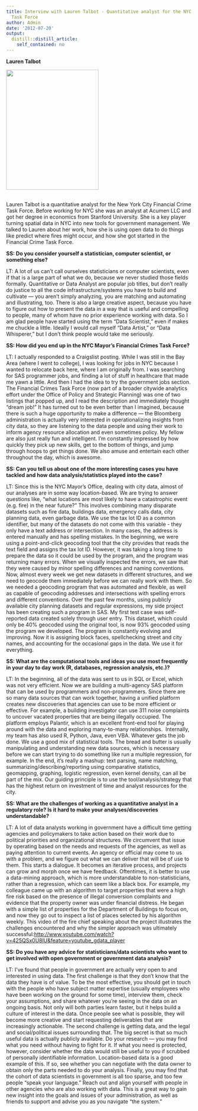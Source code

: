 ```yaml
---
title: Interview with Lauren Talbot - Quantitative analyst for the NYC Financial Crime
  Task Force
author: Admin
date: '2012-07-20'
output:
  distill::distill_article:
    self_contained: no
---
```


<div class="im">
  <p>
    <strong>Lauren Talbot</strong>
  </p>
  
  <p>
    <img height="325" src="http://biostat.jhsph.edu/~jleek/lauren.png" width="250" />
  </p>
  
  <p>
    <strong><br /></strong>Lauren Talbot is a quantitative analyst for the New York City Financial Crime Task Force. Before working for NYC she was an analyst at Acumen LLC and got her degree in economics from Stanford University. She is a key player turning spatial data in NYC into new tools for government management. We talked to Lauren about her work, how she is using open data to do things like predict where fires might occur, and how she got started in the Financial Crime Task Force. 
  </p>
  
  <p>
    <strong>SS: Do you consider yourself a statistician, computer scientist, or something else?</strong>
  </p>
</div>

LT: A lot of us can&#8217;t call ourselves statisticians or computer scientists, even if that is a large part of what we do, because we never studied those fields formally. Quantitative or Data Analyst are popular job titles, but don&#8217;t really do justice to all the code infrastructure/systems you have to build and cultivate &#8212; you aren&#8217;t simply analyzing, you are matching and automating and illustrating, too. There is also a large creative aspect, because you have to figure out how to present the data in a way that is useful and compelling to people, many of whom have no prior experience working with data. So I am glad people have started using the term &#8220;Data Scientist,&#8221; even if makes me chuckle a little. Ideally I would call myself &#8220;Data Artist,&#8221; or &#8220;Data Whisperer,&#8221; but I don&#8217;t think people would take me seriously.

**SS: How did you end up in the NYC Mayor&#8217;s Financial Crimes Task Force?**

LT: I actually responded to a Craigslist posting. While I was still in the Bay Area (where I went to college), I was looking for jobs in NYC because I wanted to relocate back here, where I am originally from. I was searching for SAS programmer jobs, and finding a lot of stuff in healthcare that made me yawn a little. And then I had the idea to try the government jobs section. The Financial Crimes Task Force (now part of a broader citywide analytics effort under the Office of Policy and Strategic Planning) was one of two listings that popped up, and I read the description and immediately thought &#8220;dream job!&#8221; It has turned out to be even better than I imagined, because there is such a huge opportunity to make a difference &#8212; the Bloomberg administration is actually very interested in operationalizing insights from city data, so they are listening to the data people and using their work to inform agency resource allocation and even sometimes policy. My fellow are also just really fun and intelligent. I&#8217;m constantly impressed by how quickly they pick up new skills, get to the bottom of things, and jump through hoops to get things done. We also amuse and entertain each other throughout the day, which is awesome. 

<div class="im">
  <p>
    <strong>SS: Can you tell us about one of the more interesting cases you have tackled and how data analysis/statistics played into the case?</strong>
  </p>
</div>

LT: Since this is the NYC Mayor&#8217;s Office, dealing with city data, almost of our analyses are in some way location-based. We are trying to answer questions like, &#8220;what locations are most likely to have a catastrophic event (e.g. fire) in the near future?&#8221; This involves combining many disparate datasets such as fire data, buildings data, emergency calls data, city planning data, even garbage data. We use the tax lot ID as a common identifier, but many of the datasets do not come with this variable - they only have a text address or intersection. In many cases, the address is entered manually and has spelling mistakes. In the beginning, we were using a point-and-click geocoding tool that the city provides that reads the text field and assigns the tax lot ID. However, it was taking a long time to prepare the data so it could be used by the program, and the program was returning many errors. When we visually inspected the errors, we saw that they were caused by minor spelling differences and naming conventions. Now, almost every week we get new datasets in different structures, and we need to geocode them immediately before we can really work with them. So we needed a geocoding program that was automated and flexible, as well as capable of geocoding addresses and intersections with spelling errors and different conventions. Over the past few months, using publicly available city planning datasets and regular expressions, my side project has been creating such a program in SAS. My first test case was self-reported data created solely through user entry. This dataset, which could only be 40% geocoded using the original tool, is now 93% geocoded using the program we developed. The program is constantly evolving and improving. Now it is assigning block faces, spellchecking street and city names, and accounting for the occasional gaps in the data. We use it for everything.

<div class="im">
  <p>
    <strong>SS: What are the computational tools and ideas you use most frequently in your day to day work (R, databases, regression analysis, etc.)?</strong>
  </p>
</div>

LT: In the beginning, all of the data was sent to us in SQL or Excel, which was not very efficient. Now we are building a multi-agency SAS platform that can be used by programmers and non-programmers. Since there are so many data sources that can work together, having a unified platform creates new discoveries that agencies can use to be more efficient or effective. For example, a building investigator can use 311 noise complaints to uncover vacated properties that are being illegally occupied. The platform employs Palantir, which is an excellent front-end tool for playing around with the data and exploring many-to-many relationships.  Internally, my team has also used R, Python, Java, even VBA. Whatever gets the job done. We use a good mix of statistical tools. The bread and butter is usually manipulating and understanding new data sources, which is necessary before we can start trying to do something like run a multiple regression, for example. In the end, it&#8217;s really a mashup: text parsing, name matching, summarizing/describing/reporting using comparative statistics, geomapping, graphing, logistic regression, even kernel density, can all be part of the mix. Our guiding principle is to use the tool/analysis/strategy that has the highest return on investment of time and analyst resources for the city.

<div class="im">
  <p>
    <strong>SS: What are the challenges of working as a quantitative analyst in a regulatory role? Is it hard to make your analyses/discoveries understandable?</strong>
  </p>
</div>

LT: A lot of data analysts working in government have a difficult time getting agencies and policymakers to take action based on their work due to political priorities and organizational structures. We circumvent that issue by operating based on the needs and requests of the agencies, as well as paying attention to current events. An agency or official may come to us with a problem, and we figure out what we can deliver that will be of use to them. This starts a dialogue. It becomes an iterative process, and projects can grow and morph once we have feedback. Oftentimes, it is better to use a data-mining approach, which is more understandable to non-statisticians, rather than a regression, which can seem like a black box. For example, my colleague came up with an algorithm to target properties that were a high fire risk based on the presence of illegal conversion complaints and evidence that the property owner was under financial distress. He began with a simple list of properties for the Department of Buildings to focus on, and now they go out to inspect a list of places selected by his algorithm weekly. This video of the fire chief speaking about the project illustrates the challenges encountered and why the simpler approach was ultimately successful:<a href="http://www.youtube.com/watch?v=425QSx0U8lU&feature=youtube_gdata_player" target="_blank"><a href="http://www.youtube.com/watch?v=425QSx0U8lU&feature=youtube_gdata_player" target="_blank">http://www.youtube.com/watch?v=425QSx0U8lU&feature=youtube_gdata_player</a></a>

<div class="im">
  <p>
    <strong>SS: Do you have any advice for statisticians/data scientists who want to get involved with open government or government data analysis?</strong>
  </p>
</div>

LT: I&#8217;ve found that people in government are actually very open to and interested in using data. The first challenge is that they don&#8217;t know that the data they have is of value. To be the most effective, you should get in touch with the people who have subject matter expertise (usually employees who have been working on the ground for some time), interview them, check your assumptions, and share whatever you&#8217;re seeing in the data on an ongoing basis. Not only will both parties learn faster, but it helps build a culture of interest in the data. Once people see what is possible, they will become more creative and start requesting deliverables that are increasingly actionable. The second challenge is getting data, and the legal and social/political issues surrounding that. The big secret is that so much useful data is actually publicly available. Do your research &#8212; you may find what you need without having to fight for it. If what you need is protected, however, consider whether the data would still be useful to you if scrubbed of personally identifiable information. Location-based data is a good example of this. If so, see whether you can negotiate with the data owner to obtain only the parts needed to do your analysis. Finally, you may find that the cohort of data scientists in government is all too sparse, and too few people &#8220;speak your language.&#8221; Reach out and align yourself with people in other agencies who are also working with data. This is a great way to gain new insight into the goals and issues of your administration, as well as friends to support and advise you as you navigate &#8220;the system.&#8221;
